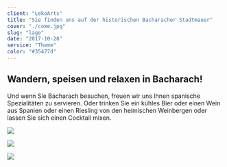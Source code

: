 ```yaml
---
client: "LekoArts"
title: "Sie finden uns auf der historischen Bacharacher Stadtmauer"
cover: "./come.jpg"
slug: "lage"
date: "2017-10-28"
service: "Theme"
color: "#35477d"
---
```


## Wandern, speisen und relaxen in Bacharach!

Und wenn Sie Bacharach besuchen, freuen wir uns Ihnen spanische Spezialitäten
zu servieren. Oder trinken Sie ein kühles Bier oder einen Wein aus Spanien oder
einen Riesling von den heimischen Weinbergen oder lassen Sie sich einen Cocktail mixen.

![](./IMG_1818.jpg)

![](./IMG_1823.jpg)

![](./IMG_1824.jpg)

